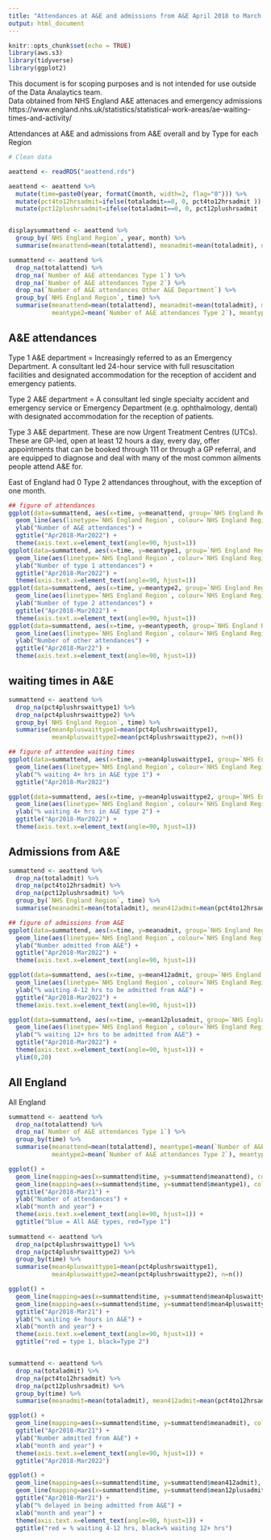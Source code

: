 ```yaml
---
title: "Attendances at A&E and admissions from A&E April 2018 to March 2022 "
output: html_document
---
```


```r
knitr::opts_chunk$set(echo = TRUE)
library(aws.s3)
library(tidyverse)
library(ggplot2)

```

This document is for scoping purposes and is not intended for use outside of the Data Analaytics team.\
Data obtained from NHS England A&E attenaces and emergency admissions https://www.england.nhs.uk/statistics/statistical-work-areas/ae-waiting-times-and-activity/ 

Attendances at A&E and admissions from A&E overall and by Type for each Region

```r
# Clean data 

aeattend <- readRDS("aeattend.rds")

aeattend <- aeattend %>%
  mutate(time=paste0(year, formatC(month, width=2, flag="0"))) %>%
  mutate(pct4to12hrsadmit=ifelse(totaladmit==0, 0, pct4to12hrsadmit )) %>%
  mutate(pct12plushrsadmit=ifelse(totaladmit==0, 0, pct12plushrsadmit )) 


displaysummattend <- aeattend %>%
  group_by(`NHS England Region`, year, month) %>%
  summarise(meanattend=mean(totalattend), meanadmit=mean(totaladmit), n=n()) ## why is March 2019 data missing?

summattend <- aeattend %>%
  drop_na(totalattend) %>%
  drop_na(`Number of A&E attendances Type 1`) %>%
  drop_na(`Number of A&E attendances Type 2`) %>%
  drop_na(`Number of A&E attendances Other A&E Department`) %>%
  group_by(`NHS England Region`, time) %>%
  summarise(meanattend=mean(totalattend), meanadmit=mean(totaladmit), meantype1=mean(`Number of A&E attendances Type 1`),
            meantype2=mean(`Number of A&E attendances Type 2`), meantypeoth=mean(`Number of A&E attendances Other A&E Department`), n=n())

```

## A&E attendances

Type 1 A&E department = Increasingly referred to as an Emergency Department. A consultant led 24-hour service with full resuscitation facilities and designated accommodation for the reception of accident and emergency patients.  

Type 2 A&E department = A consultant led single specialty accident and emergency service or Emergency Department (e.g. ophthalmology, dental) with designated accommodation for the reception of patients. 

Type 3 A&E department. These are now Urgent Treatment Centres (UTCs). These are GP-led, open at least 12 hours a day, every day, offer appointments that can be booked through 111 or through a GP referral, and are equipped to diagnose and deal with many of the most common ailments people attend A&E for.  

East of England had 0 Type 2 attendances throughout, with the exception of one month.

```r
## figure of attendances
ggplot(data=summattend, aes(x=time, y=meanattend, group=`NHS England Region`)) +
  geom_line(aes(linetype=`NHS England Region`, colour=`NHS England Region`)) +
  ylab("Number of A&E attendances") +
  ggtitle("Apr2018-Mar2022") + 
  theme(axis.text.x=element_text(angle=90, hjust=1))
ggplot(data=summattend, aes(x=time, y=meantype1, group=`NHS England Region`)) +
  geom_line(aes(linetype=`NHS England Region`, colour=`NHS England Region`)) +
  ylab("Number of type 1 attendances") +
  ggtitle("Apr2018-Mar2022") + 
  theme(axis.text.x=element_text(angle=90, hjust=1))
ggplot(data=summattend, aes(x=time, y=meantype2, group=`NHS England Region`)) +
  geom_line(aes(linetype=`NHS England Region`, colour=`NHS England Region`)) +
  ylab("Number of type 2 attendances") +
  ggtitle("Apr2018-Mar2022") + 
  theme(axis.text.x=element_text(angle=90, hjust=1))
ggplot(data=summattend, aes(x=time, y=meantypeoth, group=`NHS England Region`)) +
  geom_line(aes(linetype=`NHS England Region`, colour=`NHS England Region`)) +
  ylab("Number of other attendances") +
  ggtitle("Apr2018-Mar22") + 
  theme(axis.text.x=element_text(angle=90, hjust=1))


```


## waiting times in A&E


```r

summattend <- aeattend %>%
  drop_na(pct4plushrswaittype1) %>%
  drop_na(pct4plushrswaittype2) %>%
  group_by(`NHS England Region`, time) %>%
  summarise(mean4pluswaittype1=mean(pct4plushrswaittype1),
            mean4pluswaittype2=mean(pct4plushrswaittype2), n=n())

## figure of attendee waiting times
ggplot(data=summattend, aes(x=time, y=mean4pluswaittype1, group=`NHS England Region`)) +
  geom_line(aes(linetype=`NHS England Region`, colour=`NHS England Region`)) +
  ylab("% waiting 4+ hrs in A&E type 1") +
  ggtitle("Apr2018-Mar2022")

ggplot(data=summattend, aes(x=time, y=mean4pluswaittype2, group=`NHS England Region`)) +
  geom_line(aes(linetype=`NHS England Region`, colour=`NHS England Region`)) +
  ylab("% waiting 4+ hrs in A&E type 2") +
  ggtitle("Apr2018-Mar2022") + 
  theme(axis.text.x=element_text(angle=90, hjust=1))


```


## Admissions from A&E


```r

summattend <- aeattend %>%
  drop_na(totaladmit) %>%
  drop_na(pct4to12hrsadmit) %>%
  drop_na(pct12plushrsadmit) %>%
  group_by(`NHS England Region`, time) %>%
  summarise(meanadmit=mean(totaladmit), mean412admit=mean(pct4to12hrsadmit), mean12plusadmit=mean(pct12plushrsadmit), n=n())

## figure of admissions from A&E
ggplot(data=summattend, aes(x=time, y=meanadmit, group=`NHS England Region`)) +
  geom_line(aes(linetype=`NHS England Region`, colour=`NHS England Region`)) +
  ylab("Number admitted from A&E") +
  ggtitle("Apr2018-Mar2022") + 
  theme(axis.text.x=element_text(angle=90, hjust=1))

ggplot(data=summattend, aes(x=time, y=mean412admit, group=`NHS England Region`)) +
  geom_line(aes(linetype=`NHS England Region`, colour=`NHS England Region`)) +
  ylab("% waiting 4-12 hrs to be admitted from A&E") +
  ggtitle("Apr2018-Mar2022") + 
  theme(axis.text.x=element_text(angle=90, hjust=1))

ggplot(data=summattend, aes(x=time, y=mean12plusadmit, group=`NHS England Region`)) +
  geom_line(aes(linetype=`NHS England Region`, colour=`NHS England Region`)) +
  ylab("% waiting 12+ hrs to be admitted from A&E") +
  ggtitle("Apr2018-Mar2022") + 
  theme(axis.text.x=element_text(angle=90, hjust=1)) + 
  ylim(0,20)


```

## All England
All England


```r
summattend <- aeattend %>%
  drop_na(totalattend) %>%
  drop_na(`Number of A&E attendances Type 1`) %>%
  group_by(time) %>%
  summarise(meanattend=mean(totalattend), meantype1=mean(`Number of A&E attendances Type 1`),
            meantype2=mean(`Number of A&E attendances Type 2`), meantypeoth=mean(`Number of A&E attendances Other A&E Department`), n=n())

ggplot() +
  geom_line(mapping=aes(x=summattend$time, y=summattend$meanattend), color="blue", group=1) +
  geom_line(mapping=aes(x=summattend$time, y=summattend$meantype1), color="red", group=1) +
  ggtitle("Apr2018-Mar21") + 
  ylab("Number of attendances") +
  xlab("month and year") +
  theme(axis.text.x=element_text(angle=90, hjust=1)) +
  ggtitle("blue = All A&E types, red=Type 1") 
  
summattend <- aeattend %>%
  drop_na(pct4plushrswaittype1) %>%
  drop_na(pct4plushrswaittype2) %>%
  group_by(time) %>%
  summarise(mean4pluswaittype1=mean(pct4plushrswaittype1),
            mean4pluswaittype2=mean(pct4plushrswaittype2), n=n())

ggplot() +
  geom_line(mapping=aes(x=summattend$time, y=summattend$mean4pluswaittype1), color="red", group=1) +
  geom_line(mapping=aes(x=summattend$time, y=summattend$mean4pluswaittype2), color="black", group=1) +
  ggtitle("Apr2018-Mar21") + 
  ylab("% waiting 4+ hours in A&E") +
  xlab("month and year") +
  theme(axis.text.x=element_text(angle=90, hjust=1)) +
  ggtitle("red = type 1, black=Type 2") 


summattend <- aeattend %>%
  drop_na(totaladmit) %>%
  drop_na(pct4to12hrsadmit) %>%
  drop_na(pct12plushrsadmit) %>%
  group_by(time) %>%
  summarise(meanadmit=mean(totaladmit), mean412admit=mean(pct4to12hrsadmit), mean12plusadmit=mean(pct12plushrsadmit), n=n())

ggplot() +
  geom_line(mapping=aes(x=summattend$time, y=summattend$meanadmit), color="blue", group=1) +
  ggtitle("Apr2018-Mar21") + 
  ylab("Number admitted from A&E") +
  xlab("month and year") +
  theme(axis.text.x=element_text(angle=90, hjust=1)) + 
  ggtitle("Apr2018-Mar2022")

ggplot() +
  geom_line(mapping=aes(x=summattend$time, y=summattend$mean412admit), color="red", group=1) +
  geom_line(mapping=aes(x=summattend$time, y=summattend$mean12plusadmit), color="black", group=1) +
  ggtitle("Apr2018-Mar21") + 
  ylab("% delayed in being admitted from A&E") +
  xlab("month and year") +
  theme(axis.text.x=element_text(angle=90, hjust=1)) +
  ggtitle("red = % waiting 4-12 hrs, black=% waiting 12+ hrs") 


```

